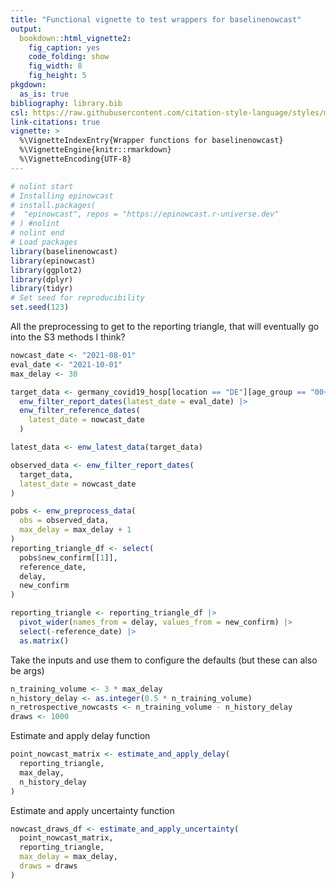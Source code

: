 ```yaml
---
title: "Functional vignette to test wrappers for baselinenowcast"
output:
  bookdown::html_vignette2:
    fig_caption: yes
    code_folding: show
    fig_width: 8
    fig_height: 5
pkgdown:
  as_is: true
bibliography: library.bib
csl: https://raw.githubusercontent.com/citation-style-language/styles/master/apa-numeric-superscript-brackets.csl
link-citations: true
vignette: >
  %\VignetteIndexEntry{Wrapper functions for baselinenowcast}
  %\VignetteEngine{knitr::rmarkdown}
  %\VignetteEncoding{UTF-8}
---
```


```r
# nolint start
# Installing epinowcast
# install.packages(
#  "epinowcast", repos = "https://epinowcast.r-universe.dev"
# ) #nolint
# nolint end
# Load packages
library(baselinenowcast)
library(epinowcast)
library(ggplot2)
library(dplyr)
library(tidyr)
# Set seed for reproducibility
set.seed(123)
```

All the preprocessing to get to the reporting triangle, that will eventually go into the S3 methods I think?
```r
nowcast_date <- "2021-08-01"
eval_date <- "2021-10-01"
max_delay <- 30

target_data <- germany_covid19_hosp[location == "DE"][age_group == "00+"] |>
  enw_filter_report_dates(latest_date = eval_date) |>
  enw_filter_reference_dates(
    latest_date = nowcast_date
  )

latest_data <- enw_latest_data(target_data)

observed_data <- enw_filter_report_dates(
  target_data,
  latest_date = nowcast_date
)

pobs <- enw_preprocess_data(
  obs = observed_data,
  max_delay = max_delay + 1
)
reporting_triangle_df <- select(
  pobs$new_confirm[[1]],
  reference_date,
  delay,
  new_confirm
)

reporting_triangle <- reporting_triangle_df |>
  pivot_wider(names_from = delay, values_from = new_confirm) |>
  select(-reference_date) |>
  as.matrix()
```
Take the inputs and use them to configure the defaults (but these can also be args)
```r
n_training_volume <- 3 * max_delay
n_history_delay <- as.integer(0.5 * n_training_volume)
n_retrospective_nowcasts <- n_training_volume - n_history_delay
draws <- 1000
```

Estimate and apply delay function
```r
point_nowcast_matrix <- estimate_and_apply_delay(
  reporting_triangle,
  max_delay,
  n_history_delay
)
```

Estimate and apply uncertainty function
```r
nowcast_draws_df <- estimate_and_apply_uncertainty(
  point_nowcast_matrix,
  reporting_triangle,
  max_delay = max_delay,
  draws = draws
)
```
